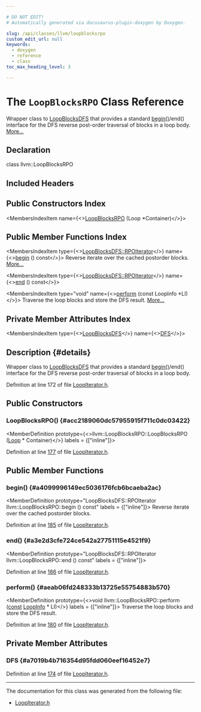 ```yaml
---

# DO NOT EDIT!
# Automatically generated via docusaurus-plugin-doxygen by Doxygen.

slug: /api/classes/llvm/loopblocksrpo
custom_edit_url: null
keywords:
  - doxygen
  - reference
  - class
toc_max_heading_level: 3

---
```





# The `LoopBlocksRPO` Class Reference

<DoxygenPage pluginConfig={pluginConfig}>

Wrapper class to <a href="/docs/api/classes/llvm/loopblocksdfs">LoopBlocksDFS</a> that provides a standard <a href="#a4099996149ec5036176fcb6bcaeba2ac">begin()</a>/end() interface for the DFS reverse post-order traversal of blocks in a loop body. <a href="#details">More...</a>

## Declaration

<CodeBlock>class llvm::LoopBlocksRPO</CodeBlock>

## Included Headers

<IncludesList>
<IncludesListItem
  filePath="llvm/Analysis/LoopIterator.h"
  permalink="/docs/api/files/include/include/llvm/include/llvm/analysis/loopiterator-h"
  isLocal="true" />
</IncludesList>

## Public Constructors Index

<MembersIndex>

<MembersIndexItem
  name={<><a href="#acc2189060dc57955915f711c0dc03422">LoopBlocksRPO</a> (Loop &#42;Container)</>}>
</MembersIndexItem>

</MembersIndex>

## Public Member Functions Index

<MembersIndex>

<MembersIndexItem
  type={<><a href="/docs/api/classes/llvm/loopblocksdfs/#a0c1bb1134650f3f69f5921d57fb50b78">LoopBlocksDFS::RPOIterator</a></>}
  name={<><a href="#a4099996149ec5036176fcb6bcaeba2ac">begin</a> () const</>}>
Reverse iterate over the cached postorder blocks. <a href="#a4099996149ec5036176fcb6bcaeba2ac">More...</a>
</MembersIndexItem>

<MembersIndexItem
  type={<><a href="/docs/api/classes/llvm/loopblocksdfs/#a0c1bb1134650f3f69f5921d57fb50b78">LoopBlocksDFS::RPOIterator</a></>}
  name={<><a href="#a3e2d3cfe724ce542a27751115e4521f9">end</a> () const</>}>
</MembersIndexItem>

<MembersIndexItem
  type="void"
  name={<><a href="#aeab06fd248333b13725e55754883b570">perform</a> (const LoopInfo &#42;LI)</>}>
Traverse the loop blocks and store the DFS result. <a href="#aeab06fd248333b13725e55754883b570">More...</a>
</MembersIndexItem>

</MembersIndex>

## Private Member Attributes Index

<MembersIndex>

<MembersIndexItem
  type={<><a href="/docs/api/classes/llvm/loopblocksdfs">LoopBlocksDFS</a></>}
  name={<><a href="#a7019b4b716354d95fdd060eef16452e7">DFS</a></>}>
</MembersIndexItem>

</MembersIndex>

## Description {#details}

Wrapper class to <a href="/docs/api/classes/llvm/loopblocksdfs">LoopBlocksDFS</a> that provides a standard <a href="#a4099996149ec5036176fcb6bcaeba2ac">begin()</a>/end() interface for the DFS reverse post-order traversal of blocks in a loop body.

Definition at line 172 of file <a href="/docs/api/files/include/include/llvm/include/llvm/analysis/loopiterator-h">LoopIterator.h</a>.

<SectionDefinition>

## Public Constructors

### LoopBlocksRPO() {#acc2189060dc57955915f711c0dc03422}

<MemberDefinition
  prototype={<>llvm::LoopBlocksRPO::LoopBlocksRPO (<a href="/docs/api/classes/llvm/loop">Loop</a> &#42; Container)</>}
  labels = {["inline"]}>

Definition at line <a href="/docs/api/files/include/include/llvm/include/llvm/analysis/loopiterator-h/#l00177">177</a> of file <a href="/docs/api/files/include/include/llvm/include/llvm/analysis/loopiterator-h">LoopIterator.h</a>.
</MemberDefinition>

</SectionDefinition>

<SectionDefinition>

## Public Member Functions

### begin() {#a4099996149ec5036176fcb6bcaeba2ac}

<MemberDefinition
  prototype="LoopBlocksDFS::RPOIterator llvm::LoopBlocksRPO::begin () const"
  labels = {["inline"]}>
Reverse iterate over the cached postorder blocks.

Definition at line <a href="/docs/api/files/include/include/llvm/include/llvm/analysis/loopiterator-h/#l00185">185</a> of file <a href="/docs/api/files/include/include/llvm/include/llvm/analysis/loopiterator-h">LoopIterator.h</a>.
</MemberDefinition>

### end() {#a3e2d3cfe724ce542a27751115e4521f9}

<MemberDefinition
  prototype="LoopBlocksDFS::RPOIterator llvm::LoopBlocksRPO::end () const"
  labels = {["inline"]}>

Definition at line <a href="/docs/api/files/include/include/llvm/include/llvm/analysis/loopiterator-h/#l00186">186</a> of file <a href="/docs/api/files/include/include/llvm/include/llvm/analysis/loopiterator-h">LoopIterator.h</a>.
</MemberDefinition>

### perform() {#aeab06fd248333b13725e55754883b570}

<MemberDefinition
  prototype={<>void llvm::LoopBlocksRPO::perform (<a href="/docs/api/files/lib/lib/target/lib/target/aarch64/aarch64promoteconstant-cpp/#a90f8350fecae261c25be85d38b451bff">const</a> <a href="/docs/api/classes/llvm/loopinfo">LoopInfo</a> &#42; LI)</>}
  labels = {["inline"]}>
Traverse the loop blocks and store the DFS result.

Definition at line <a href="/docs/api/files/include/include/llvm/include/llvm/analysis/loopiterator-h/#l00180">180</a> of file <a href="/docs/api/files/include/include/llvm/include/llvm/analysis/loopiterator-h">LoopIterator.h</a>.
</MemberDefinition>

</SectionDefinition>

<SectionDefinition>

## Private Member Attributes

### DFS {#a7019b4b716354d95fdd060eef16452e7}

<MemberDefinition
  prototype="LoopBlocksDFS llvm::LoopBlocksRPO::DFS">

Definition at line <a href="/docs/api/files/include/include/llvm/include/llvm/analysis/loopiterator-h/#l00174">174</a> of file <a href="/docs/api/files/include/include/llvm/include/llvm/analysis/loopiterator-h">LoopIterator.h</a>.
</MemberDefinition>

</SectionDefinition>

<hr/>

The documentation for this class was generated from the following file:

<ul>
<li><a href="/docs/api/files/include/include/llvm/include/llvm/analysis/loopiterator-h">LoopIterator.h</a></li>
</ul>

</DoxygenPage>
